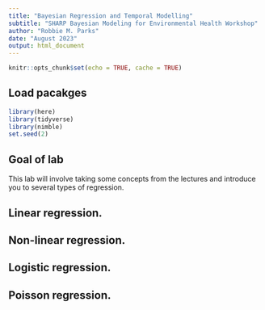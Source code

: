 ```yaml
---
title: "Bayesian Regression and Temporal Modelling"
subtitle: "SHARP Bayesian Modeling for Environmental Health Workshop"
author: "Robbie M. Parks"
date: "August 2023"
output: html_document
---
```


```r
knitr::opts_chunk$set(echo = TRUE, cache = TRUE)
```

## Load pacakges
```r
library(here)
library(tidyverse)
library(nimble)
set.seed(2)
```

## Goal of lab

This lab will involve taking some concepts from the lectures and introduce you to several types of regression.

## Linear regression.
## Non-linear regression.
## Logistic regression.
## Poisson regression.
